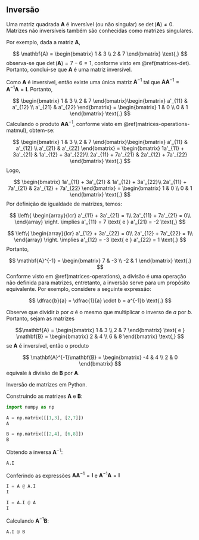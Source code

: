 ## Inversão {#matrices-inversion}

Uma matriz quadrada $\mathbf{A}$ é inversível (ou não singular) se $\det(\mathbf{A}) \neq 0$. Matrizes não inversíveis também são conhecidas como matrizes singulares.

Por exemplo, dada a matriz $\mathbf{A}$,

$$
\mathbf{A} = \begin{bmatrix}
1 & 3 \\ 
2 & 7
\end{bmatrix} \text{,}
$$
observa-se que $\det(\mathbf{A}) = 7 - 6 = 1$, conforme visto em \@ref(matrices-det). Portanto, conclui-se que $\mathbf{A}$ é uma matriz inversível.

Como $\mathbf{A}$ é inversível, então existe uma única matriz $\mathbf{A}^{-1}$ tal que $\mathbf{A}\mathbf{A}^{-1} = \mathbf{A}^{-1}\mathbf{A} = \mathbf{I}$. Portanto,

$$
\begin{bmatrix}
1 & 3 \\ 
2 & 7
\end{bmatrix}\begin{bmatrix}
a'_{11} & a'_{12} \\ 
a'_{21} & a'_{22}
\end{bmatrix} = \begin{bmatrix}
1 & 0 \\ 
0 & 1
\end{bmatrix} \text{.}
$$
Calculando o produto $\mathbf{AA}^{-1}$, conforme visto em \@ref(matrices-operations-matmul), obtem-se:

$$
\begin{bmatrix}
1 & 3 \\ 
2 & 7
\end{bmatrix}\begin{bmatrix}
a'_{11} & a'_{12} \\ 
a'_{21} & a'_{22}
\end{bmatrix} = \begin{bmatrix}
1a'_{11} + 3a'_{21} & 1a'_{12} + 3a'_{22}\\ 
2a'_{11} + 7a'_{21} & 2a'_{12} + 7a'_{22} 
\end{bmatrix} \text{.}
$$
Logo,

$$
\begin{bmatrix}
1a'_{11} + 3a'_{21} & 1a'_{12} + 3a'_{22}\\ 
2a'_{11} + 7a'_{21} & 2a'_{12} + 7a'_{22} 
\end{bmatrix} = \begin{bmatrix}
1 & 0 \\ 
0 & 1
\end{bmatrix} \text{.}
$$
Por definição de igualdade de matrizes, temos:

$$
\left\{
\begin{array}{lcr}
 a'_{11} + 3a'_{21} = 1\\
 2a'_{11} + 7a'_{21} = 0\\
\end{array} 
\right. \implies a'_{11} = 7 \text{ e } a'_{21} = -2 \text{,}
$$

$$
\left\{
\begin{array}{lcr}
 a'_{12} + 3a'_{22} = 0\\
 2a'_{12} + 7a'_{22} = 1\\
\end{array} 
\right. \implies a'_{12} = -3 \text{ e } a'_{22} = 1 \text{.}
$$
Portanto,

$$
\mathbf{A}^{-1} = \begin{bmatrix}
7 & -3 \\ 
-2 & 1
\end{bmatrix} \text{.}
$$
Conforme visto em \@ref(matrices-operations), a divisão é uma operação não definida para matrizes, entretanto, a inversão serve para um propósito equivalente. Por exemplo, considere a seguinte expressão:

$$
\dfrac{b}{a} = \dfrac{1}{a} \cdot b = a^{-1}b \text{.}
$$

Observe que dividir $b$ por $a$ é o mesmo que multiplicar o inverso de $a$ por $b$. Portanto, sejam as matrizes

$$\mathbf{A} = \begin{bmatrix}
1 & 3 \\ 
2 & 7
\end{bmatrix} \text{ e } \mathbf{B} = \begin{bmatrix}
2 & 4 \\ 
6 & 8
\end{bmatrix} \text{,}
$$
se $\mathbf{A}$ é inversível, então o produto

$$
\mathbf{A}^{-1}\mathbf{B} = \begin{bmatrix}
-4 & 4 \\ 
2 & 0
\end{bmatrix}
$$
equivale à divisão de $\mathbf{B}$ por $\mathbf{A}$.

::: {.example}
Inversão de matrizes em Python.

Construindo as matrizes $\mathbf{A}$ e $\mathbf{B}$:

```python
import numpy as np

A = np.matrix([[1,3], [2,7]])
A

B = np.matrix([[2,4], [6,8]])
B
```

Obtendo a inversa $\mathbf{A}^{-1}$:

```python
A.I
```

Conferindo as expressões $\mathbf{A}\mathbf{A}^{-1} = \mathbf{I}$ e $\mathbf{A}^{-1}\mathbf{A} = \mathbf{I}$

```python
I = A @ A.I
I

I = A.I @ A
I
```

Calculando $\mathbf{A}^{-1} \mathbf{B}$:

```python
A.I @ B
```
:::
